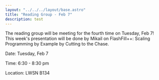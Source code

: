 ```yaml
---
layout: "../../../layout/base.astro"
title: "Reading Group - Feb 7"
description: test
---
```


<ContentSection title="Reading Group - Feb 7">

<div class='w-full'>
The reading group will be meeting for the fourth time on Tuesday, Feb 7! This week's presentation will be done by Mikail on FlashFill++: Scaling Programming by Example by Cutting to the Chase.

Date: Tuesday, Feb 7

Time: 6:30 - 8:30 pm

Location: LWSN B134
</div>

</ContentSection>
